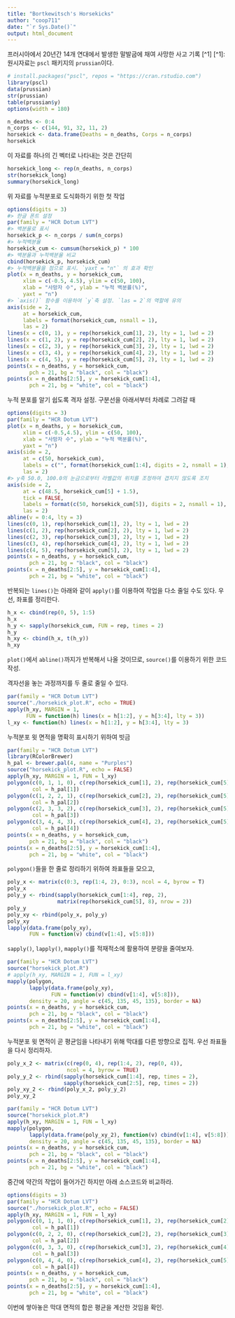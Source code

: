 ```yaml
---
title: "Bortkewitsch's Horsekicks"
author: "coop711"
date: "`r Sys.Date()`"
output: html_document
---
```


프러시아에서 20년간 14개 연대에서 발생한 말발굽에 채여 사망한 사고 기록 [^1] 
[^1]: 원시자료는 `pscl` 패키지의 `prussian`이다.

```r
# install.packages("pscl", repos = "https://cran.rstudio.com")
library(pscl)
data(prussian)
str(prussian)
table(prussian$y)
options(width = 180)
```

```r
n_deaths <- 0:4
n_corps <- c(144, 91, 32, 11, 2)
horsekick <- data.frame(Deaths = n_deaths, Corps = n_corps)
horsekick
```

이 자료를 하나의 긴 벡터로 나타내는 것은 간단히

```r
horsekick_long <- rep(n_deaths, n_corps)
str(horsekick_long)
summary(horsekick_long)
```

위 자료를 누적분포로 도식화하기 위한 첫 작업

```r
options(digits = 3)
#> 한글 폰트 설정
par(family = "HCR Dotum LVT")
#> 백분율로 표시
horsekick_p <- n_corps / sum(n_corps)
#> 누적백분율
horsekick_cum <- cumsum(horsekick_p) * 100
#> 백분율과 누적백분율 비교
cbind(horsekick_p, horsekick_cum)
#> 누적백분율을 점으로 표시. `yaxt = "n"` 의 효과 확인
plot(x = n_deaths, y = horsekick_cum, 
     xlim = c(-0.5, 4.5), ylim = c(50, 100), 
     xlab = "사망자 수", ylab = "누적 백분률(%)", 
     yaxt = "n")
#> `axis()` 함수를 이용하여 `y`축 설정. `las = 2`의 역할에 유의
axis(side = 2,
     at = horsekick_cum, 
     labels = format(horsekick_cum, nsmall = 1),
     las = 2)
lines(x = c(0, 1), y = rep(horsekick_cum[1], 2), lty = 1, lwd = 2)
lines(x = c(1, 2), y = rep(horsekick_cum[2], 2), lty = 1, lwd = 2)
lines(x = c(2, 3), y = rep(horsekick_cum[3], 2), lty = 1, lwd = 2)
lines(x = c(3, 4), y = rep(horsekick_cum[4], 2), lty = 1, lwd = 2)
lines(x = c(4, 5), y = rep(horsekick_cum[5], 2), lty = 1, lwd = 2)
points(x = n_deaths, y = horsekick_cum,
       pch = 21, bg = "black", col = "black")
points(x = n_deaths[2:5], y = horsekick_cum[1:4],
       pch = 21, bg = "white", col = "black")
```

누적 분포를 알기 쉽도록 격자 설정. 구분선을 아래서부터 차례로 그려갈 때

```r
options(digits = 3)
par(family = "HCR Dotum LVT")
plot(x = n_deaths, y = horsekick_cum, 
     xlim = c(-0.5,4.5), ylim = c(50, 100), 
     xlab = "사망자 수", ylab = "누적 백분률(%)", 
     yaxt = "n")
axis(side = 2,
     at = c(50, horsekick_cum), 
     labels = c("", format(horsekick_cum[1:4], digits = 2, nsmall = 1), ""),
     las = 2)
#> y축 50.0, 100.0의 눈금으로부터 라벨값의 위치를 조정하여 겹치지 않도록 조치
axis(side = 2,
     at = c(48.5, horsekick_cum[5] + 1.5), 
     tick = FALSE,
     labels = format(c(50, horsekick_cum[5]), digits = 2, nsmall = 1),
     las = 2)
abline(v = 0:4, lty = 3)
lines(c(0, 1), rep(horsekick_cum[1], 2), lty = 1, lwd = 2)
lines(c(1, 2), rep(horsekick_cum[2], 2), lty = 1, lwd = 2)
lines(c(2, 3), rep(horsekick_cum[3], 2), lty = 1, lwd = 2)
lines(c(3, 4), rep(horsekick_cum[4], 2), lty = 1, lwd = 2)
lines(c(4, 5), rep(horsekick_cum[5], 2), lty = 1, lwd = 2)
points(x = n_deaths, y = horsekick_cum,
       pch = 21, bg = "black", col = "black")
points(x = n_deaths[2:5], y = horsekick_cum[1:4],
       pch = 21, bg = "white", col = "black")
```

반복되는 `lines()`는 아래와 같이 `apply()`를 이용하여 작업을 다소 줄일 수도 있다. 우선, 좌표를 정리한다.

```r
h_x <- cbind(rep(0, 5), 1:5)
h_x
h_y <- sapply(horsekick_cum, FUN = rep, times = 2)
h_y
h_xy <- cbind(h_x, t(h_y))
h_xy
```

`plot()`에서 `abline()`까지가 반복해서 나올 것이므로, `source()`를 이용하기 위한 코드 작성.

격자선을 놓는 과정까지를 두 줄로 줄일 수 있다.

```r
par(family = "HCR Dotum LVT")
source("./horsekick_plot.R", echo = TRUE)
apply(h_xy, MARGIN = 1, 
      FUN = function(h) lines(x = h[1:2], y = h[3:4], lty = 3))
l_xy <- function(h) lines(x = h[1:2], y = h[3:4], lty = 3)
```

누적분포 윗 면적을 명확히 표시하기 위하여 빗금

```r
par(family = "HCR Dotum LVT")
library(RColorBrewer)
h_pal <- brewer.pal(4, name = "Purples")
source("horsekick_plot.R", echo = FALSE)
apply(h_xy, MARGIN = 1, FUN = l_xy)
polygon(c(0, 1, 1, 0), c(rep(horsekick_cum[1], 2), rep(horsekick_cum[5], 2)), 
        col = h_pal[1])
polygon(c(1, 2, 2, 1), c(rep(horsekick_cum[2], 2), rep(horsekick_cum[5], 2)), 
        col = h_pal[2])
polygon(c(2, 3, 3, 2), c(rep(horsekick_cum[3], 2), rep(horsekick_cum[5], 2)), 
        col = h_pal[3])
polygon(c(3, 4, 4, 3), c(rep(horsekick_cum[4], 2), rep(horsekick_cum[5], 2)), 
        col = h_pal[4])
points(x = n_deaths, y = horsekick_cum,
       pch = 21, bg = "black", col = "black")
points(x = n_deaths[2:5], y = horsekick_cum[1:4],
       pch = 21, bg = "white", col = "black")
```

`polygon()`들을 한 줄로 정리하기 위하여 좌표들을 모으고, 

```r
poly_x <- matrix(c(0:3, rep(1:4, 2), 0:3), ncol = 4, byrow = T)
poly_x
poly_y <- rbind(sapply(horsekick_cum[1:4], rep, 2), 
                matrix(rep(horsekick_cum[5], 8), nrow = 2))
poly_y
poly_xy <- rbind(poly_x, poly_y)
poly_xy
lapply(data.frame(poly_xy), 
       FUN = function(v) cbind(v[1:4], v[5:8]))
```

`sapply()`, `lapply()`, `mapply()`를 적재적소에 활용하여 분량을 줄여보자.

```r
par(family = "HCR Dotum LVT")
source("horsekick_plot.R")
# apply(h_xy, MARGIN = 1, FUN = l_xy)
mapply(polygon, 
       lapply(data.frame(poly_xy), 
              FUN = function(v) cbind(v[1:4], v[5:8])), 
       density = 20, angle = c(45, 135, 45, 135), border = NA)
points(x = n_deaths, y = horsekick_cum,
       pch = 21, bg = "black", col = "black")
points(x = n_deaths[2:5], y = horsekick_cum[1:4],
       pch = 21, bg = "white", col = "black")
```

누적분포 윗 면적이 곧 평균임을 나타내기 위해 막대를 다른 방향으로 집적. 우선 좌표들을 다시 정리하자.

```r
poly_x_2 <- matrix(c(rep(0, 4), rep(1:4, 2), rep(0, 4)), 
                   ncol = 4, byrow = TRUE)
poly_y_2 <- rbind(sapply(horsekick_cum[1:4], rep, times = 2), 
                  sapply(horsekick_cum[2:5], rep, times = 2))
poly_xy_2 <- rbind(poly_x_2, poly_y_2)
poly_xy_2
```

```r
par(family = "HCR Dotum LVT")
source("horsekick_plot.R")
apply(h_xy, MARGIN = 1, FUN = l_xy)
mapply(polygon, 
       lapply(data.frame(poly_xy_2), function(v) cbind(v[1:4], v[5:8])), 
       density = 20, angle = c(45, 135, 45, 135), border = NA)
points(x = n_deaths, y = horsekick_cum,
       pch = 21, bg = "black", col = "black")
points(x = n_deaths[2:5], y = horsekick_cum[1:4],
       pch = 21, bg = "white", col = "black")
```

중간에 약간의 작업이 들어가긴 하지만 아래 소스코드와 비교하라.

```r
options(digits = 3)
par(family = "HCR Dotum LVT")
source("./horsekick_plot.R", echo = FALSE)
apply(h_xy, MARGIN = 1, FUN = l_xy)
polygon(c(0, 1, 1, 0), c(rep(horsekick_cum[1], 2), rep(horsekick_cum[2], 2)), 
        col = h_pal[1])
polygon(c(0, 2, 2, 0), c(rep(horsekick_cum[2], 2), rep(horsekick_cum[3], 2)), 
        col = h_pal[2])
polygon(c(0, 3, 3, 0), c(rep(horsekick_cum[3], 2), rep(horsekick_cum[4], 2)), 
        col = h_pal[3])
polygon(c(0, 4, 4, 0), c(rep(horsekick_cum[4], 2), rep(horsekick_cum[5], 2)), 
        col = h_pal[4])
points(x = n_deaths, y = horsekick_cum,
       pch = 21, bg = "black", col = "black")
points(x = n_deaths[2:5], y = horsekick_cum[1:4],
       pch = 21, bg = "white", col = "black")
```

이번에 쌓아놓은 막대 면적의 합은 평균을 계산한 것임을 확인.



